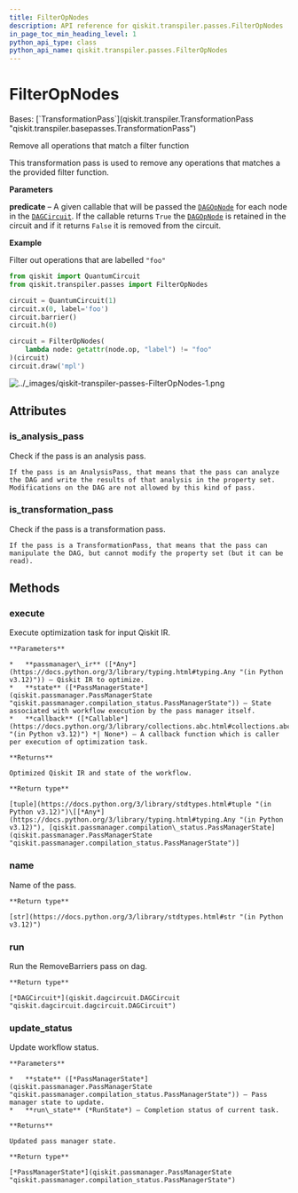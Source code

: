 ```yaml
---
title: FilterOpNodes
description: API reference for qiskit.transpiler.passes.FilterOpNodes
in_page_toc_min_heading_level: 1
python_api_type: class
python_api_name: qiskit.transpiler.passes.FilterOpNodes
---
```


# FilterOpNodes

<Class id="qiskit.transpiler.passes.FilterOpNodes" isDedicatedPage={true} github="https://github.com/Qiskit/qiskit/tree/main/qiskit/transpiler/passes/utils/filter_op_nodes.py#L22-L65" signature="qiskit.transpiler.passes.FilterOpNodes(*args, **kwargs)" modifiers="class">
  Bases: [`TransformationPass`](qiskit.transpiler.TransformationPass "qiskit.transpiler.basepasses.TransformationPass")

  Remove all operations that match a filter function

  This transformation pass is used to remove any operations that matches a the provided filter function.

  **Parameters**

  **predicate** – A given callable that will be passed the [`DAGOpNode`](qiskit.dagcircuit.DAGOpNode "qiskit.dagcircuit.DAGOpNode") for each node in the [`DAGCircuit`](qiskit.dagcircuit.DAGCircuit "qiskit.dagcircuit.DAGCircuit"). If the callable returns `True` the [`DAGOpNode`](qiskit.dagcircuit.DAGOpNode "qiskit.dagcircuit.DAGOpNode") is retained in the circuit and if it returns `False` it is removed from the circuit.

  **Example**

  Filter out operations that are labelled `"foo"`

  ```python
  from qiskit import QuantumCircuit
  from qiskit.transpiler.passes import FilterOpNodes

  circuit = QuantumCircuit(1)
  circuit.x(0, label='foo')
  circuit.barrier()
  circuit.h(0)

  circuit = FilterOpNodes(
      lambda node: getattr(node.op, "label") != "foo"
  )(circuit)
  circuit.draw('mpl')
  ```

  ![../\_images/qiskit-transpiler-passes-FilterOpNodes-1.png](/images/api/qiskit/dev/qiskit-transpiler-passes-FilterOpNodes-1.png)

  ## Attributes

  ### is\_analysis\_pass

  <Attribute id="qiskit.transpiler.passes.FilterOpNodes.is_analysis_pass">
    Check if the pass is an analysis pass.

    If the pass is an AnalysisPass, that means that the pass can analyze the DAG and write the results of that analysis in the property set. Modifications on the DAG are not allowed by this kind of pass.
  </Attribute>

  ### is\_transformation\_pass

  <Attribute id="qiskit.transpiler.passes.FilterOpNodes.is_transformation_pass">
    Check if the pass is a transformation pass.

    If the pass is a TransformationPass, that means that the pass can manipulate the DAG, but cannot modify the property set (but it can be read).
  </Attribute>

  ## Methods

  ### execute

  <Function id="qiskit.transpiler.passes.FilterOpNodes.execute" github="https://github.com/Qiskit/qiskit/tree/main/qiskit/transpiler/basepasses.py#L189-L211" signature="execute(passmanager_ir, state, callback=None)">
    Execute optimization task for input Qiskit IR.

    **Parameters**

    *   **passmanager\_ir** ([*Any*](https://docs.python.org/3/library/typing.html#typing.Any "(in Python v3.12)")) – Qiskit IR to optimize.
    *   **state** ([*PassManagerState*](qiskit.passmanager.PassManagerState "qiskit.passmanager.compilation_status.PassManagerState")) – State associated with workflow execution by the pass manager itself.
    *   **callback** ([*Callable*](https://docs.python.org/3/library/collections.abc.html#collections.abc.Callable "(in Python v3.12)") *| None*) – A callback function which is caller per execution of optimization task.

    **Returns**

    Optimized Qiskit IR and state of the workflow.

    **Return type**

    [tuple](https://docs.python.org/3/library/stdtypes.html#tuple "(in Python v3.12)")\[[*Any*](https://docs.python.org/3/library/typing.html#typing.Any "(in Python v3.12)"), [qiskit.passmanager.compilation\_status.PassManagerState](qiskit.passmanager.PassManagerState "qiskit.passmanager.compilation_status.PassManagerState")]
  </Function>

  ### name

  <Function id="qiskit.transpiler.passes.FilterOpNodes.name" github="https://github.com/Qiskit/qiskit/tree/main/qiskit/passmanager/base_tasks.py#L68-L70" signature="name()">
    Name of the pass.

    **Return type**

    [str](https://docs.python.org/3/library/stdtypes.html#str "(in Python v3.12)")
  </Function>

  ### run

  <Function id="qiskit.transpiler.passes.FilterOpNodes.run" github="https://github.com/Qiskit/qiskit/tree/main/qiskit/transpiler/passes/utils/control_flow.py#L59-L65" signature="run(dag)">
    Run the RemoveBarriers pass on dag.

    **Return type**

    [*DAGCircuit*](qiskit.dagcircuit.DAGCircuit "qiskit.dagcircuit.dagcircuit.DAGCircuit")
  </Function>

  ### update\_status

  <Function id="qiskit.transpiler.passes.FilterOpNodes.update_status" github="https://github.com/Qiskit/qiskit/tree/main/qiskit/transpiler/basepasses.py#L213-L221" signature="update_status(state, run_state)">
    Update workflow status.

    **Parameters**

    *   **state** ([*PassManagerState*](qiskit.passmanager.PassManagerState "qiskit.passmanager.compilation_status.PassManagerState")) – Pass manager state to update.
    *   **run\_state** (*RunState*) – Completion status of current task.

    **Returns**

    Updated pass manager state.

    **Return type**

    [*PassManagerState*](qiskit.passmanager.PassManagerState "qiskit.passmanager.compilation_status.PassManagerState")
  </Function>
</Class>

